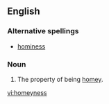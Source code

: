 ==English==

===Alternative spellings===
*[[hominess]]

===Noun===
{{en-noun|-}}

# The property of being [[homey]].

[[vi:homeyness]]